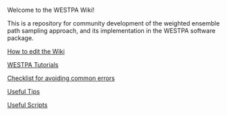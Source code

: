 Welcome to the WESTPA Wiki!

This is a repository for community development of the weighted ensemble path sampling approach, and its implementation in the WESTPA software package.

[[How to edit the Wiki]]

[[WESTPA Tutorials]]

[[Checklist for avoiding common errors]]

[[Useful Tips]]

[[Useful Scripts]]

